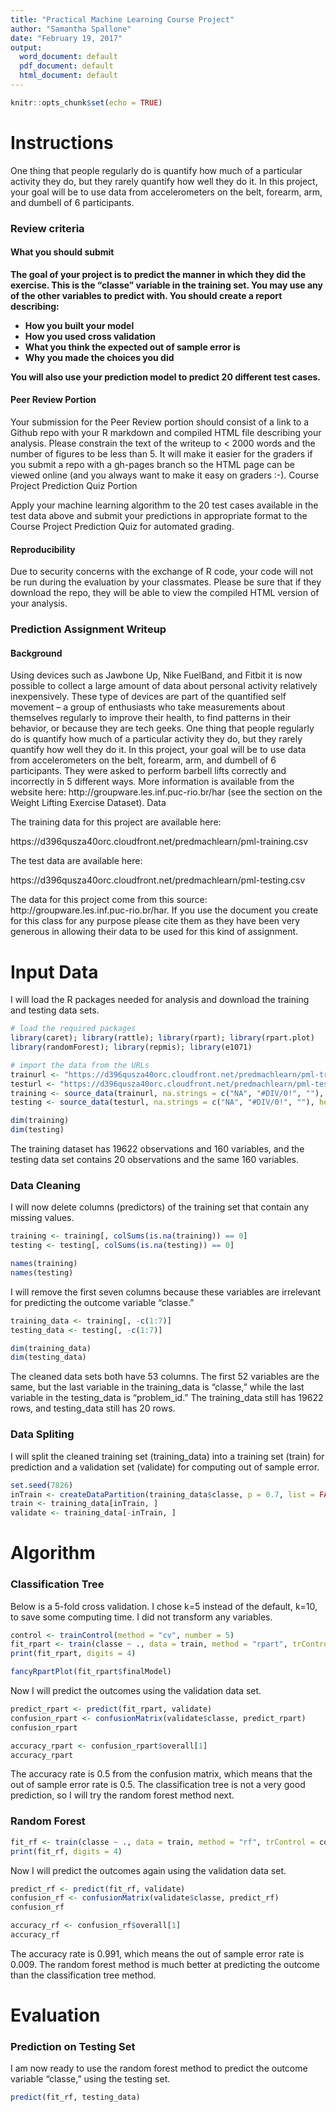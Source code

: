 ```yaml
---
title: "Practical Machine Learning Course Project"
author: "Samantha Spallone"
date: "February 19, 2017"
output:
  word_document: default
  pdf_document: default
  html_document: default
---
```


```r
knitr::opts_chunk$set(echo = TRUE)
```

# Instructions

One thing that people regularly do is quantify how much of a particular activity they do, but they rarely quantify how well they do it. In this project, your goal will be to use data from accelerometers on the belt, forearm, arm, and dumbell of 6 participants.

### Review criteria

#### What you should submit

**The goal of your project is to predict the manner in which they did the exercise. This is the "classe" variable in the training set. You may use any of the other variables to predict with. You should create a report describing:**

- **How you built your model**
- **How you used cross validation**
- **What you think the expected out of sample error is**
- **Why you made the choices you did**

**You will also use your prediction model to predict 20 different test cases.**

#### Peer Review Portion

Your submission for the Peer Review portion should consist of a link to a Github repo with your R markdown and compiled HTML file describing your analysis. Please constrain the text of the writeup to < 2000 words and the number of figures to be less than 5. It will make it easier for the graders if you submit a repo with a gh-pages branch so the HTML page can be viewed online (and you always want to make it easy on graders :-).
Course Project Prediction Quiz Portion

Apply your machine learning algorithm to the 20 test cases available in the test data above and submit your predictions in appropriate format to the Course Project Prediction Quiz for automated grading.

#### Reproducibility

Due to security concerns with the exchange of R code, your code will not be run during the evaluation by your classmates. Please be sure that if they download the repo, they will be able to view the compiled HTML version of your analysis.

### Prediction Assignment Writeup

#### Background

Using devices such as Jawbone Up, Nike FuelBand, and Fitbit it is now possible to collect a large amount of data about personal activity relatively inexpensively. These type of devices are part of the quantified self movement – a group of enthusiasts who take measurements about themselves regularly to improve their health, to find patterns in their behavior, or because they are tech geeks. One thing that people regularly do is quantify how much of a particular activity they do, but they rarely quantify how well they do it. In this project, your goal will be to use data from accelerometers on the belt, forearm, arm, and dumbell of 6 participants. They were asked to perform barbell lifts correctly and incorrectly in 5 different ways. More information is available from the website here: http://groupware.les.inf.puc-rio.br/har (see the section on the Weight Lifting Exercise Dataset).
Data

The training data for this project are available here:

https://d396qusza40orc.cloudfront.net/predmachlearn/pml-training.csv

The test data are available here:

https://d396qusza40orc.cloudfront.net/predmachlearn/pml-testing.csv

The data for this project come from this source: http://groupware.les.inf.puc-rio.br/har. If you use the document you create for this class for any purpose please cite them as they have been very generous in allowing their data to be used for this kind of assignment.

# Input Data

I will load the R packages needed for analysis and download the training and testing data sets.

```r
# load the required packages
library(caret); library(rattle); library(rpart); library(rpart.plot)
library(randomForest); library(repmis); library(e1071)
```

```r
# import the data from the URLs
trainurl <- "https://d396qusza40orc.cloudfront.net/predmachlearn/pml-training.csv"
testurl <- "https://d396qusza40orc.cloudfront.net/predmachlearn/pml-testing.csv"
training <- source_data(trainurl, na.strings = c("NA", "#DIV/0!", ""), header = TRUE)
testing <- source_data(testurl, na.strings = c("NA", "#DIV/0!", ""), header = TRUE)
```

```r
dim(training)
dim(testing)
```

The training dataset has 19622 observations and 160 variables, and the testing data set contains 20 observations and the same 160 variables.

### Data Cleaning

I will now delete columns (predictors) of the training set that contain any missing values.

```r
training <- training[, colSums(is.na(training)) == 0]
testing <- testing[, colSums(is.na(testing)) == 0]
```

```r
names(training)
names(testing)
```

I will remove the first seven columns because these variables are irrelevant for predicting the outcome variable "classe."

```r
training_data <- training[, -c(1:7)]
testing_data <- testing[, -c(1:7)]
```

```r
dim(training_data)
dim(testing_data)
```

The cleaned data sets both have 53 columns. The first 52 variables are the same, but the last variable in the training_data is "classe," while the last variable in the testing_data is "problem_id." The training_data still has 19622 rows, and testing_data still has 20 rows.

### Data Spliting

I will split the cleaned training set (training_data) into a training set (train) for prediction and a validation set (validate) for computing out of sample error.

```r
set.seed(7826) 
inTrain <- createDataPartition(training_data$classe, p = 0.7, list = FALSE)
train <- training_data[inTrain, ]
validate <- training_data[-inTrain, ]
```

# Algorithm

### Classification Tree

Below is a 5-fold cross validation. I chose k=5 instead of the default, k=10, to save some computing time. I did not transform any variables.

```r
control <- trainControl(method = "cv", number = 5)
fit_rpart <- train(classe ~ ., data = train, method = "rpart", trControl = control)
print(fit_rpart, digits = 4)
```

```r
fancyRpartPlot(fit_rpart$finalModel)
```

Now I will predict the outcomes using the validation data set.

```r
predict_rpart <- predict(fit_rpart, validate)
confusion_rpart <- confusionMatrix(validate$classe, predict_rpart)
confusion_rpart
```

```r
accuracy_rpart <- confusion_rpart$overall[1]
accuracy_rpart
```

The accuracy rate is 0.5 from the confusion matrix, which means that the out of sample error rate is 0.5. The classification tree is not a very good prediction, so I will try the random forest method next.

### Random Forest

```r
fit_rf <- train(classe ~ ., data = train, method = "rf", trControl = control)
print(fit_rf, digits = 4)
```

Now I will predict the outcomes again using the validation data set.

```r
predict_rf <- predict(fit_rf, validate)
confusion_rf <- confusionMatrix(validate$classe, predict_rf)
confusion_rf
```

```r
accuracy_rf <- confusion_rf$overall[1]
accuracy_rf
```

The accuracy rate is 0.991, which means the out of sample error rate is 0.009. The random forest method is much better at predicting the outcome than the classification tree method.

# Evaluation

### Prediction on Testing Set

I am now ready to use the random forest method to predict the outcome variable "classe," using the testing set.

```r
predict(fit_rf, testing_data)
```
